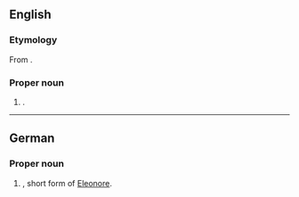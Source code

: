 ==English==

===Etymology===
From {{bor|en|de|Leonore}}.

===Proper noun===
{{en-proper noun}}

# {{given name|en|female}}.

----

==German==

===Proper noun===
{{head|de|proper noun}}

# {{given name|de|female}}, short form of [[Eleonore]].